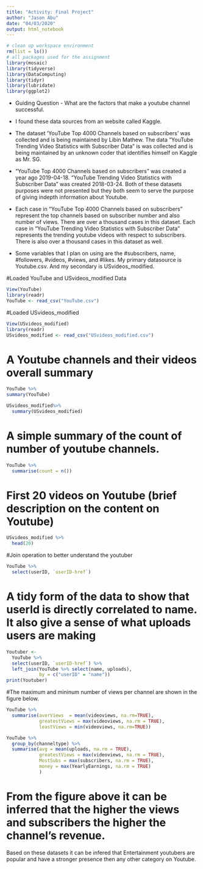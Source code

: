```yaml
---
title: "Activity: Final Project"
author: "Jason Abu"
date: "04/03/2020"
output: html_notebook
---
```


```r
# clean up workspace environment
rm(list = ls())
# all packages used for the assignment
library(mosaic)
library(tidyverse)
library(DataComputing)
library(tidyr)
library(lubridate)
library(ggplot2)
```

* Guiding Question - What are the factors that make a youtube channel successful. 

* I found these data sources from an website called Kaggle.

* The dataset 'YouTube Top 4000 Channels based on subscribers' was collected and is being maintained by Libin Mathew. The data "YouTube Trending Video Statistics with Subscriber Data" is was collected and is being maintained by an unknown coder that identifies himself on Kaggle as Mr. SG.

* "YouTube Top 4000 Channels based on subscribers" was created a year ago 2019-04-18.
 "YouTube Trending Video Statistics with Subscriber Data" was created 2018-03-24. Both of these datasets purposes were not presented but they both seem to serve the purpose of giving indepth information about Youtube.

* Each case in "YouTube Top 4000 Channels based on subscribers" represent the top channels based on subscriber number and also number of views. There are over a thousand cases in this dataset. 
Each case in "YouTube Trending Video Statistics with Subscriber Data" represents the trending youtube videos with respect to subscribers. There is also over a thousand cases in this dataset as well.

* Some variables that I plan on using are the #subscribers, name, #followers, #videos, #views, and #likes.
My primary datasource is Youtube.csv. And my secondary is USvideos_modified.




#Loaded YouTube and USvideos_modified Data
```r
View(YouTube)
library(readr)
YouTube <- read_csv("YouTube.csv")
```

#Loaded USvideos_modified
```r
View(USvideos_modified)
library(readr)
USvideos_modified <- read_csv("USvideos_modified.csv")
```
# A Youtube channels and their videos overall summary
```r
YouTube %>%
summary(YouTube)
```

```r
USvideos_modified%>%
  summary(USvideos_modified)
```



# A simple summary of the count of number of youtube channels.
```r
YouTube %>%
  summarise(count = n())
```
# First 20 videos on Youtube (brief description on the content on Youtube)
```r
USvideos_modified %>%
  head(20)
```

#Join operation to better understand the youtuber 
```r
YouTube %>% 
  select(userID, `userID-href`)
```
# A tidy form of the data to show that userId is directly correlated to name. It also give a sense of what uploads users are making
```r
Youtuber <- 
  YouTube %>%
  select(userID, `userID-href`) %>% 
  left_join(YouTube %>% select(name, uploads),
            by = c("userID" = "name")) 
print(Youtuber)
```



#The maximum and mininum number of views per channel are shown in the figure below.
```r
YouTube %>%
  summarise(averViews  = mean(videoviews, na.rm=TRUE),
            greatestViews = max(videoviews, na.rm = TRUE),
            leastViews = min(videoviews, na.rm=TRUE))
```

```r
YouTube %>%
  group_by(channeltype) %>%
  summarise(avg = mean(uploads, na.rm = TRUE), 
            greatestViews = max(videoviews, na.rm = TRUE),
            MostSubs = max(subscribers, na.rm = TRUE),
            money = max(YearlyEarnings, na.rm = TRUE)
            )
```
# From the figure above it can be inferred that the higher the views and subscribers the higher the channel's revenue.













Based on these datasets it can be infered that Entertainment youtubers are popular and have a stronger presence then any other category on Youtube.



